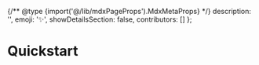 
{/** @type {import('@/lib/mdxPageProps').MdxMetaProps} */}
    description: '',
    emoji: '✨',
    showDetailsSection: false,
    contributors: []
};

# Quickstart

<WIP />
